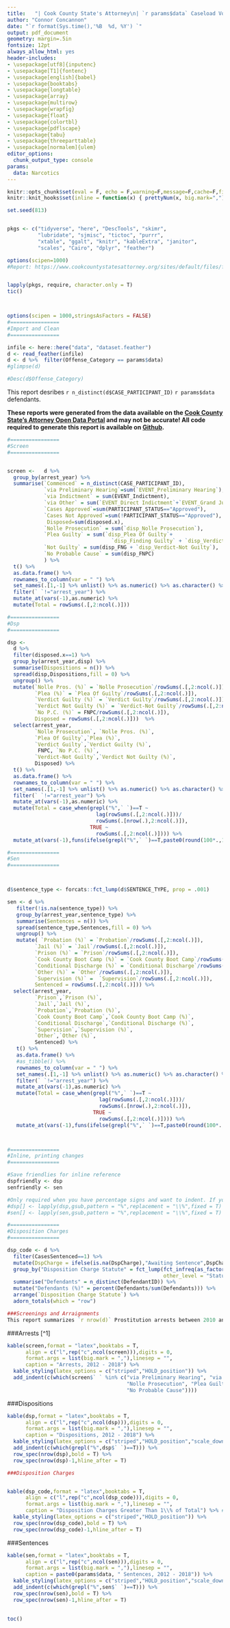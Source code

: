 ```yaml
---
title:   "| Cook County State's Attorney\n| `r params$data` Caseload Volume\n \n"
author: "Connor Concannon"
date: "`r format(Sys.time(),'%B  %d, %Y') `"
output: pdf_document
geometry: margin=.5in
fontsize: 12pt
always_allow_html: yes
header-includes:
- \usepackage[utf8]{inputenc}
- \usepackage[T1]{fontenc}
- \usepackage[english]{babel}
- \usepackage{booktabs}
- \usepackage{longtable}
- \usepackage{array}
- \usepackage{multirow}
- \usepackage{wrapfig}
- \usepackage{float}
- \usepackage{colortbl}
- \usepackage{pdflscape}
- \usepackage{tabu}
- \usepackage{threeparttable}
- \usepackage[normalem]{ulem}
editor_options: 
  chunk_output_type: console
params:
  data: Narcotics
---
```



```r
knitr::opts_chunk$set(eval = F, echo = F,warning=F,message=F,cache=F,fig.width=12,fig.height=8)
knitr::knit_hooks$set(inline = function(x) { prettyNum(x, big.mark=",") })

set.seed(813)


pkgs <- c("tidyverse", "here", "DescTools", "skimr",
          "lubridate", "sjmisc", "tictoc", "purrr",
          "xtable", "ggalt", "knitr", "kableExtra", "janitor",
          "scales", "Cairo", "dplyr", "feather")

options(scipen=1000)
#Report: https://www.cookcountystatesattorney.org/sites/default/files/files/documents/ccsao_2017_data_report_180220.pdf


lapply(pkgs, require, character.only = T)
tic()



options(scipen = 1000,stringsAsFactors = FALSE)
#================
#Import and Clean
#================

infile <- here::here("data", "dataset.feather")
d <- read_feather(infile)
d <- d %>%  filter(Offense_Category == params$data)
#glimpse(d)

#Desc(d$Offense_Category)

```

This report desribes `r n_distinct(d$CASE_PARTICIPANT_ID)` `r params$data` defendants.

**These reports were generated from the data available on the [Cook County State's Attorney Open Data Portal](https://www.cookcountystatesattorney.org/data) and may not be accurate! All code required to generate this report is available on [Github](http://github.com/concannon/CookCo).**


```r





#================
#Screen
#================


screen <-   d %>%
  group_by(arrest_year) %>%
  summarise(`Commenced` = n_distinct(CASE_PARTICIPANT_ID),
            `via Preliminary Hearing`=sum(`EVENT_Preliminary Hearing`),
            `via Indictment` = sum(EVENT_Indictment),
            `via Other` = sum(`EVENT_Direct Indictment`+`EVENT_Grand Jury`,na.rm = T),
            `Cases Approved`=sum(PARTICIPANT_STATUS=="Approved"),
            `Cases Not Approved`=sum(!PARTICIPANT_STATUS=="Approved"),
             Disposed=sum(disposed.x),
            `Nolle Prosecution` = sum(`disp_Nolle Prosecution`),
            `Plea Guilty` = sum(`disp_Plea Of Guilty`+
                                  `disp_Finding Guilty` + `disp_Verdict Guilty`),
            `Not Guilty` = sum(disp_FNG + `disp_Verdict-Not Guilty`),
            `No Probable Cause` = sum(disp_FNPC)
            ) %>%
  t() %>%
  as.data.frame() %>%
  rownames_to_column(var = " ") %>%
  set_names(.[1,-1] %>% unlist() %>% as.numeric() %>% as.character() %>% c(" ",.)) %>% 
  filter(` `!="arrest_year") %>% 
  mutate_at(vars(-1),as.numeric) %>%
  mutate(Total = rowSums(.[,2:ncol(.)]))

#================
#Dsp
#================

dsp <- 
  d %>%
  filter(disposed.x==1) %>%
  group_by(arrest_year,disp) %>%
  summarise(Dispositions = n()) %>%
  spread(disp,Dispositions,fill = 0) %>%
  ungroup() %>%
  mutate(`Nolle Pros. (%)` = `Nolle Prosecution`/rowSums(.[,2:ncol(.)]),
         `Plea (%)` = `Plea Of Guilty`/rowSums(.[,2:ncol(.)]),
         `Verdict Guilty (%)` = `Verdict Guilty`/rowSums(.[,2:ncol(.)]),
         `Verdict Not Guilty (%)` = `Verdict-Not Guilty`/rowSums(.[,2:ncol(.)]),
         `No P.C. (%)` = FNPC/rowSums(.[,2:ncol(.)]),
         Disposed = rowSums(.[,2:ncol(.)]))  %>%
  select(arrest_year,
         `Nolle Prosecution`, `Nolle Pros. (%)`,
         `Plea Of Guilty`,`Plea (%)`,
         `Verdict Guilty`,`Verdict Guilty (%)`,
          FNPC, `No P.C. (%)`,
         `Verdict-Not Guilty`,`Verdict Not Guilty (%)`,
         Disposed) %>%
  t() %>%
  as.data.frame() %>%
  rownames_to_column(var = " ") %>%
  set_names(.[1,-1] %>% unlist() %>% as.numeric() %>% as.character() %>% c(" ",.)) %>%
  filter(` `!="arrest_year") %>%
  mutate_at(vars(-1),as.numeric) %>%
  mutate(Total = case_when(grepl("%",` `)==T ~
                             lag(rowSums(.[,2:ncol(.)]))/
                             rowSums(.[nrow(.),2:ncol(.)]),
                           TRUE ~
                             rowSums(.[,2:ncol(.)]))) %>%
  mutate_at(vars(-1),funs(ifelse(grepl("%",` `)==T,paste0(round(100*.,1),"%"),comma(.,digits = 0))))

#================
#Sen
#================



d$sentence_type <- forcats::fct_lump(d$SENTENCE_TYPE, prop = .001)

sen <- d %>%
   filter(!is.na(sentence_type)) %>%
   group_by(arrest_year,sentence_type) %>%
   summarise(Sentences = n()) %>%
   spread(sentence_type,Sentences,fill = 0) %>%
   ungroup() %>%
   mutate( `Probation (%)` = `Probation`/rowSums(.[,2:ncol(.)]),
         `Jail (%)` = `Jail`/rowSums(.[,2:ncol(.)]),
         `Prison (%)` = `Prison`/rowSums(.[,2:ncol(.)]),
         `Cook County Boot Camp (%)` = `Cook County Boot Camp`/rowSums(.[,2:ncol(.)]),
         `Conditional Discharge (%)` = `Conditional Discharge`/rowSums(.[,2:ncol(.)]),
         `Other (%)` = `Other`/rowSums(.[,2:ncol(.)]),
         `Supervision (%)` =  `Supervision`/rowSums(.[,2:ncol(.)]),
         Sentenced = rowSums(.[,2:ncol(.)])) %>%
  select(arrest_year,
         `Prison`,`Prison (%)`,
         `Jail`,`Jail (%)`,
         `Probation`,`Probation (%)`,
         `Cook County Boot Camp`,`Cook County Boot Camp (%)`,
         `Conditional Discharge`,`Conditional Discharge (%)`,
         `Supervision`,`Supervision (%)`,
         `Other`,`Other (%)`,
         Sentenced) %>%
   t() %>%
   as.data.frame() %>%
   #as_tibble() %>%
   rownames_to_column(var = " ") %>%
   set_names(.[1,-1] %>% unlist() %>% as.numeric() %>% as.character() %>% c(" ",.)) %>%
   filter(` `!="arrest_year") %>%
   mutate_at(vars(-1),as.numeric) %>%
   mutate(Total = case_when(grepl("%",` `)==T ~
                              lag(rowSums(.[,2:ncol(.)]))/
                              rowSums(.[nrow(.),2:ncol(.)]),
                            TRUE ~
                              rowSums(.[,2:ncol(.)]))) %>%
   mutate_at(vars(-1),funs(ifelse(grepl("%",` `)==T,paste0(round(100*.,1),"%"),comma(.,digits = 0))))



#================
#Inline, printing changes
#================

#Save friendlies for inline reference
dspfriendly <- dsp
senfriendly <- sen

#Only required when you have percentage signs and want to indent. If you want to indent, you need to dive into Latex and escape the special character of %.
#dsp[] <- lapply(dsp,gsub,pattern = "%",replacement = "\\%",fixed = T)
#sen[] <- lapply(sen,gsub,pattern = "%",replacement = "\\%",fixed = T)

```


```r

#================
#Disposition Charges
#================

dsp_code <- d %>%
  filter(CasesSentenced==1) %>%
  mutate(DspCharge = ifelse(is.na(DspCharge),"Awaiting Sentence",DspCharge)) %>% 
  group_by("Disposition Charge Statute" = fct_lump(fct_infreq(as_factor(DspCharge)),prop = .01,
                                                   other_level = "Statutes Less Than 1%")) %>%
  summarise("Defendants" = n_distinct(DefendantID)) %>%
  mutate("Defendants (%)" = percent(Defendants/sum(Defendants))) %>%
  arrange(`Disposition Charge Statute`) %>% 
  adorn_totals(which = "row")

```


```r

###Screenings and Arraignments  
This report summarizes `r nrow(d)` Prostitution arrests between 2010 and 2017. DANY declined to prosecute a very small number of cases - only `r screen[screen$" "=="Declined",names(screen)=="Total"]` over the entire period. `r percent(round(screen[screen$" "=="Disposed at Arr.", names(screen)=="Total"]/screen[screen$" "=="Arraigned", names(screen)=="Total"],3) %>% pull())` of arraigned cases were disposed at arraignment. Of cases that survived arraignment, `r percent(round(screen[screen$" "=="Indicted", names(screen)=="Total"]/screen[screen$" "=="Survived Arr.", names(screen)=="Total"],3) %>% pull())` were indicted. `r percent(round(screen[screen$" "=="Pled Guilty or Convicted", names(screen)=="Total"]/as.numeric(gsub(",","",dsp[dsp$" "=="Disposed", names(dsp)=="Total"])),3) %>% pull())` of disposed cases resulted in a plea or conviction, while `r percent(round(screen[screen$" "=="Dismissed", names(screen)=="Total"]/as.numeric(gsub(",","",dsp[dsp$" "=="Disposed", names(dsp)=="Total"])),3) %>% pull())` resulted in a dismissal.
```


###Arrests [^1]

```r

kable(screen,format = "latex",booktabs = T,
      align = c("l",rep("c",ncol(screen))),digits = 0,
      format.args = list(big.mark = ","),linesep = "",
      caption = "Arrests, 2012 - 2018") %>%
  kable_styling(latex_options = c("striped","HOLD_position")) %>% 
  add_indent(c(which(screen$` ` %in% c("via Preliminary Hearing", "via Indictment","via Other",
                                       "Nolle Prosecution", "Plea Guilty", "Not Guilty",
                                       "No Probable Cause"))))
```

###Dispositions

```r

kable(dsp,format = "latex",booktabs = T,
      align = c("l",rep("c",ncol(dsp))),digits = 0,
      format.args = list(big.mark = ","),linesep = "",
      caption = "Dispositions, 2012 - 2018") %>%
  kable_styling(latex_options = c("striped","HOLD_position","scale_down")) %>%
  add_indent(c(which(grepl("%",dsp$` `)==T))) %>% 
  row_spec(nrow(dsp),bold = T) %>% 
  row_spec(nrow(dsp)-1,hline_after = T)

```


```r

###Disposition Charges


kable(dsp_code,format = "latex",booktabs = T,
      align = c("l",rep("c",ncol(dsp_code))),digits = 0,
      format.args = list(big.mark = ","),linesep = "",
      caption = "Disposition Charges Greater Than 1\\% of Total") %>% #If necessary escape values in title
  kable_styling(latex_options = c("striped","HOLD_position")) %>%
  row_spec(nrow(dsp_code),bold = T) %>% 
  row_spec(nrow(dsp_code)-1,hline_after = T)

```

###Sentences

```r

kable(sen,format = "latex",booktabs = T,
      align = c("l",rep("c",ncol(sen))),digits = 0,
      format.args = list(big.mark = ","),linesep = "",
      caption = paste0(params$data, " Sentences, 2012 - 2018")) %>%
  kable_styling(latex_options = c("striped","HOLD_position","scale_down")) %>%
  add_indent(c(which(grepl("%",sen$` `)==T))) %>%
  row_spec(nrow(sen),bold = T) %>%
  row_spec(nrow(sen)-1,hline_after = T)
         
```




```r
toc()


```